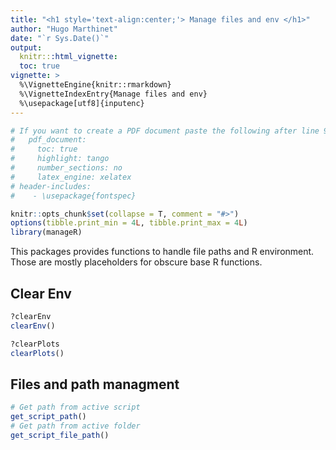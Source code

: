 ```yaml
---
title: "<h1 style='text-align:center;'> Manage files and env </h1>"
author: "Hugo Marthinet"
date: "`r Sys.Date()`"
output:
  knitr:::html_vignette:
  toc: true
vignette: >
  %\VignetteEngine{knitr::rmarkdown}
  %\VignetteIndexEntry{Manage files and env}
  %\usepackage[utf8]{inputenc}
---
```


\setmainfont{Calibri Light}

```r

# If you want to create a PDF document paste the following after line 9 above:
#   pdf_document:
#     toc: true
#     highlight: tango
#     number_sections: no
#     latex_engine: xelatex    
# header-includes: 
#    - \usepackage{fontspec}

knitr::opts_chunk$set(collapse = T, comment = "#>")
options(tibble.print_min = 4L, tibble.print_max = 4L)
library(manageR)
```

This packages provides functions to handle file paths and R environment. Those are mostly placeholders for obscure base R functions.

## Clear Env

```r
?clearEnv
clearEnv()

?clearPlots
clearPlots()
```

## Files and path managment

```r
# Get path from active script
get_script_path()
# Get path from active folder
get_script_file_path()
```
